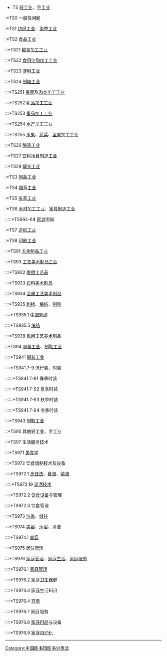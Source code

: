 {{Multiple issues|
{{Overlinked|time=2020-12-22T03:52:33+00:00}}
{{Unreferenced|time=2020-12-22T03:52:33+00:00}}
}}
*TS [[轻工业|轻工业]]、[[手工业|手工业]]
:*TS0 一般性问题
:*TS1 [[纺织工业|纺织工业]]、[[染整工业|染整工业]]
:*TS2 [[食品工业|食品工业]]
::*TS21 [[粮食加工工业|粮食加工工业]]
::*TS22 [[食用油脂加工工业|食用油脂加工工业]]
::*TS23 [[淀粉工业|淀粉工业]]
::*TS24 [[制糖工业|制糖工业]]
:::*TS251 [[屠宰|屠宰]]及[[肉类加工工业|肉类加工工业]]
:::*TS252 [[乳品加工工业|乳品加工工业]]
:::*TS253 [[蛋品加工工业|蛋品加工工业]]
:::*TS254 [[水产加工工业|水产加工工业]]
:::*TS255 [[水果|水果]]、[[蔬菜|蔬菜]]、[[坚果|坚果]]加工工业
::*TS26 [[酿造工业|酿造工业]]
::*TS27 [[饮料冷食制造工业|饮料冷食制造工业]]
::*TS29 [[罐头工业|罐头工业]]
:*TS3 [[制盐工业|制盐工业]]
:*TS4 [[烟草工业|烟草工业]]
:*TS5 [[皮革工业|皮革工业]]
:*TS6 [[木材加工工业|木材加工工业]]、[[家具制造工业|家具制造工业]]
:::::*TS664-64 [[家具|家具]]图谱
:*TS7 [[造纸工业|造纸工业]]
:*TS8 [[印刷工业|印刷工业]]
::*TS91 [[五金制品工业|五金制品工业]]
::*TS93 [[工艺美术制品工业|工艺美术制品工业]]
:::*TS932 [[雕塑工艺品|雕塑工艺品]]
:::*TS933 [[石料美术制品|石料美术制品]]
:::*TS934 [[金属工艺美术制品|金属工艺美术制品]]
:::*TS935 [[刺绣|刺绣]]、[[编结|编结]]、[[制毯|制毯]]
::::*TS935.1 [[中国刺绣|中国刺绣]]
::::*TS935.5 [[编结|编结]]
:::*TS938 [[民间工艺美术制品|民间工艺美术制品]]
::*TS94 [[服装工业|服装工业]]、[[制鞋工业|制鞋工业]]
::::*TS941 [[服装工业|服装工业]]
::::*TS941.7-9 流行装、时装
::::::*TS941.7-91 春季时装
::::::*TS941.7-92 夏季时装
::::::*TS941.7-93 秋季时装
::::::*TS941.7-94 冬季时装
:::*TS943 [[制鞋工业|制鞋工业]]
::*TS95 其他轻工业、手工业
::*TS97 生活服务技术
:::*TS971 [[美食学|美食学]]
:::*TS972 饮食调制技术及设备
::::*TS972.1 [[烹饪法|烹饪法]]、[[食谱|食谱]]、[[菜谱|菜谱]]
:::::*TS972.19 [[调酒技术|调酒技术]]
::::*TS972.2 [[饮食设备|饮食设备]]与管理
::::*TS972.3 饮食管理
:::*TS973 [[洗染|洗染]]、[[缝补|缝补]]
:::*TS974 [[美容|美容]]、[[沐浴|沐浴]]、清洁
::::*TS974.1 [[美容|美容]]
:::*TS975 [[居住管理|居住管理]]
:::*TS976 [[家庭管理|家庭管理]]、[[家庭生活|家庭生活]]、[[家庭服务|家庭服务]]
::::*TS976.1 [[家庭管理|家庭管理]]
::::*TS976.2 [[家庭卫生保健|家庭卫生保健]]
::::*TS976.3 家庭生活知识
::::*TS976.4 [[穿着|穿着]]
::::*TS976.7 家庭服务
::::*TS976.8 [[家庭用品|家庭用品]]与设备
::::*TS976.9 [[家庭自动化|家庭自动化]]

----

:{{CLC-T}}
:{{CLC}}

[[Category:中国图书馆图书分类法|Category:中国图书馆图书分类法]]